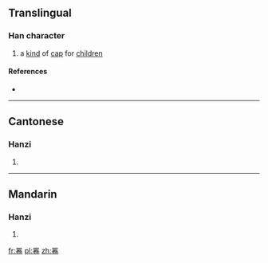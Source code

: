 ==Translingual==

===Han character===
{{Han char|rn=13|rad=冂|as=10|sn=12|four=|canj=日火手山 (AFQU)|ids=⿱[[⺜]][[卷]]}}

# a [[kind]] of [[cap]] for [[children]]

====References====
* {{Han ref|kx=0129.350|hdz=21519.060|uh=34BD|ud=13501}}

----

==Cantonese==

===Hanzi===
{{yue-hanzi|jyut=[[hyun1]]|y=hyun1}}

# {{defn|lang=yue|sort=冂10}}

----

==Mandarin==

===Hanzi===
{{cmn-hanzi|pin=[[quān]] ([[quan1]])|wg=ch'üan<sup>1</sup>}}

# {{defn|lang=cmn|sort=冂10}}

[[fr:㒽]]
[[pl:㒽]]
[[zh:㒽]]